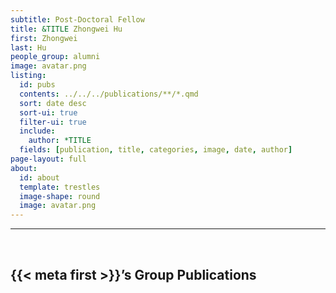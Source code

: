 ```yaml
---
subtitle: Post-Doctoral Fellow
title: &TITLE Zhongwei Hu
first: Zhongwei
last: Hu
people_group: alumni
image: avatar.png
listing:
  id: pubs
  contents: ../../../publications/**/*.qmd
  sort: date desc
  sort-ui: true
  filter-ui: true
  include:
    author: *TITLE
  fields: [publication, title, categories, image, date, author]
page-layout: full
about: 
  id: about
  template: trestles
  image-shape: round
  image: avatar.png
---
```


<hr>


:::{#about}

<br>

:::

## {{< meta first >}}'s Group Publications

:::{#pubs}
:::


